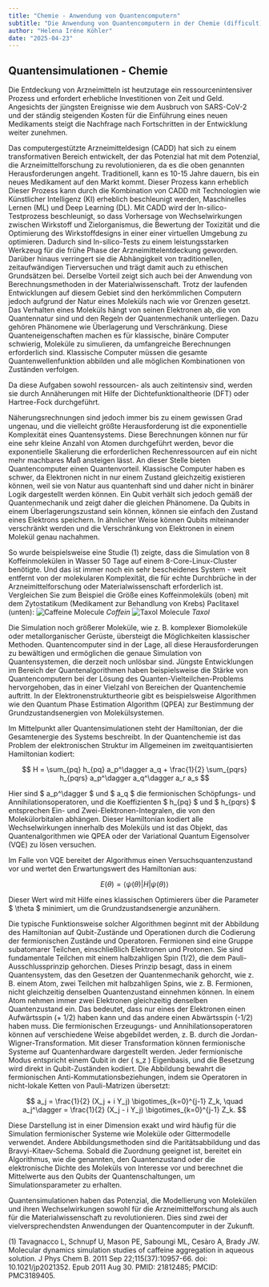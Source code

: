 ```yaml
---
title: "Chemie - Anwendung von Quantencomputern"
subtitle: "Die Anwendung von Quantencomputern in der Chemie (difficult)"
author: "Helena Iréne Köhler"
date: "2025-04-23"
---
```

## Quantensimulationen - Chemie

Die Entdeckung von Arzneimitteln ist heutzutage ein ressourcenintensiver Prozess und erfordert erhebliche Investitionen von
Zeit und Geld. Angesichts der jüngsten Ereignisse wie dem Ausbruch von SARS-CoV-2 und der ständig
steigenden Kosten für die Einführung eines neuen Medikaments steigt die Nachfrage nach Fortschritten in der
Entwicklung weiter zunehmen.

Das computergestützte Arzneimitteldesign (CADD) hat sich zu einem transformativen Bereich entwickelt, der das Potenzial hat
mit dem Potenzial, die Arzneimittelforschung zu revolutionieren, da es die oben genannten Herausforderungen angeht. Traditionell,
kann es 10-15 Jahre dauern, bis ein neues Medikament auf den Markt kommt. Dieser Prozess kann erheblich
Dieser Prozess kann durch die Kombination von CADD mit Technologien wie Künstlicher Intelligenz (KI) erheblich beschleunigt werden,
Maschinelles Lernen (ML) und Deep Learning (DL). Mit CADD wird der In-silico-Testprozess beschleunigt, so dass
Vorhersage von Wechselwirkungen zwischen Wirkstoff und Zielorganismus, die Bewertung der Toxizität und die Optimierung des Wirkstoffdesigns in einer
einer virtuellen Umgebung zu optimieren. Dadurch sind In-silico-Tests zu einem leistungsstarken Werkzeug für die frühe Phase der
Arzneimittelentdeckung geworden. Darüber hinaus verringert sie die Abhängigkeit von traditionellen, zeitaufwändigen
Tierversuchen und trägt damit auch zu ethischen Grundsätzen bei. Derselbe Vorteil zeigt sich auch bei der Anwendung von Berechnungsmethoden in der Materialwissenschaft. Trotz der laufenden Entwicklungen auf diesem Gebiet sind den herkömmlichen Computern jedoch aufgrund der Natur eines Moleküls nach wie vor Grenzen gesetzt.
Das Verhalten eines Moleküls hängt von seinen Elektronen ab, die von Quantennatur sind und den Regeln der Quantenmechanik unterliegen. Dazu gehören Phänomene wie Überlagerung und Verschränkung. Diese Quanteneigenschaften machen es für klassische, binäre Computer schwierig, Moleküle zu simulieren, da umfangreiche Berechnungen erforderlich sind. 
Klassische Computer müssen die gesamte Quantenwellenfunktion abbilden und alle möglichen Kombinationen von Zuständen verfolgen.       

Da diese Aufgaben sowohl ressourcen- als auch zeitintensiv sind, werden sie durch Annäherungen mit Hilfe der Dichtefunktionaltheorie (DFT) oder Hartree-Fock durchgeführt.

Näherungsrechnungen sind jedoch immer bis zu einem gewissen Grad ungenau, und die vielleicht größte Herausforderung ist die exponentielle Komplexität eines Quantensystems. Diese Berechnungen können nur für eine sehr kleine Anzahl von Atomen durchgeführt werden, bevor die exponentielle Skalierung die erforderlichen Rechenressourcen auf ein nicht mehr machbares Maß ansteigen lässt. 
An dieser Stelle bieten Quantencomputer einen Quantenvorteil. Klassische Computer haben es schwer, da Elektronen nicht in nur einem Zustand gleichzeitig existieren können, weil sie von Natur aus quantenhaft sind und daher nicht in binärer Logik dargestellt werden können. Ein Qubit verhält sich jedoch gemäß der Quantenmechanik und zeigt daher die gleichen Phänomene. Da Qubits in einem Überlagerungszustand sein können, können sie einfach den Zustand eines Elektrons speichern. In ähnlicher Weise können Qubits miteinander verschränkt werden und die Verschränkung von Elektronen in einem Molekül genau nachahmen. 

So wurde beispielsweise eine Studie (1) zeigte, dass die Simulation von 8 Koffeinmolekülen in Wasser 50 Tage auf einem 8-Core-Linux-Cluster benötigte. Und das ist immer noch ein sehr bescheidenes System - weit entfernt von der molekularen Komplexität, die für echte Durchbrüche in der Arzneimittelforschung oder Materialwissenschaft erforderlich ist. Vergleichen Sie zum Beispiel die Größe eines Koffeinmoleküls (oben) mit dem Zytostatikum (Medikament zur Behandlung von Krebs) Paclitaxel (unten):
![Caffeine Molecule](/posts/assets/entries/qchemistry/caffeinemol.png)
*Coffein*
![Taxol Molecule](/posts/assets/entries/qchemistry/taxolmol.png)
*Taxol*

Die Simulation noch größerer Moleküle, wie z. B. komplexer Biomoleküle oder metallorganischer Gerüste, übersteigt die Möglichkeiten klassischer Methoden. 
Quantencomputer sind in der Lage, all diese Herausforderungen zu bewältigen und ermöglichen die genaue Simulation von Quantensystemen, die derzeit noch unlösbar sind. Jüngste Entwicklungen im Bereich der Quantenalgorithmen haben beispielsweise die Stärke von Quantencomputern bei der Lösung des Quanten-Vielteilchen-Problems hervorgehoben, das in einer Vielzahl von Bereichen der Quantenchemie auftritt. In der Elektronenstrukturtheorie gibt es beispielsweise Algorithmen wie den Quantum Phase Estimation Algorithm (QPEA) zur Bestimmung der Grundzustandsenergien von Molekülsystemen. 

Im Mittelpunkt aller Quantensimulationen steht der Hamiltonian, der die Gesamtenergie des Systems beschreibt. In der Quantenchemie ist das Problem der elektronischen Struktur im Allgemeinen im zweitquantisierten Hamiltonian kodiert:

$$ 
H = \sum_{pq} h_{pq} a_p^\dagger a_q + \frac{1}{2} \sum_{pqrs} h_{pqrs} a_p^\dagger a_q^\dagger a_r a_s 
$$

Hier sind $ a_p^\dagger $ und $ a_q $ die fermionischen Schöpfungs- und Annihilationsoperatoren, und die Koeffizienten $ h_{pq} $ und $ h_{pqrs} $ entsprechen Ein- und Zwei-Elektronen-Integralen, die von den Molekülorbitalen abhängen. Dieser Hamiltonian kodiert alle Wechselwirkungen innerhalb des Moleküls und ist das Objekt, das Quantenalgorithmen wie QPEA oder der Variational Quantum Eigensolver (VQE) zu lösen versuchen.

Im Falle von VQE bereitet der Algorithmus einen Versuchsquantenzustand vor und wertet den Erwartungswert des Hamiltonian aus:

$$ 
E(\theta) = \langle\psi(\theta)| H |\psi(\theta)\rangle 
$$

Dieser Wert wird mit Hilfe eines klassischen Optimierers über die Parameter $ \theta $ minimiert, um die Grundzustandsenergie anzunähern.

Die typische Funktionsweise solcher Algorithmen beginnt mit der Abbildung des Hamiltonian auf Qubit-Zustände und Operationen durch die Codierung der fermionischen Zustände und Operatoren. Fermionen sind eine Gruppe subatomarer Teilchen, einschließlich Elektronen und Protonen. Sie sind fundamentale Teilchen mit einem halbzahligen Spin (1/2), die dem Pauli-Ausschlussprinzip gehorchen. Dieses Prinzip besagt, dass in einem Quantensystem, das den Gesetzen der Quantenmechanik gehorcht, wie z. B. einem Atom, zwei Teilchen mit halbzahligen Spins, wie z. B. Fermionen, nicht gleichzeitig denselben Quantenzustand einnehmen können. In einem Atom nehmen immer zwei Elektronen gleichzeitig denselben Quantenzustand ein. Das bedeutet, dass nur eines der Elektronen einen Aufwärtsspin (+ 1/2) haben kann und das andere einen Abwärtsspin (-1/2) haben muss.
Die fermionischen Erzeugungs- und Annihilationsoperatoren können auf verschiedene Weise abgebildet werden, z. B. durch die Jordan-Wigner-Transformation. Mit dieser Transformation können fermionische Systeme auf Quantenhardware dargestellt werden. Jeder fermionische Modus entspricht einem Qubit in der \( s_z \) Eigenbasis, und die Besetzung wird direkt in Qubit-Zuständen kodiert. Die Abbildung bewahrt die fermionischen Anti-Kommutationsbeziehungen, indem sie Operatoren in nicht-lokale Ketten von Pauli-Matrizen übersetzt:

$$
a_j = \frac{1}{2} (X_j + i Y_j) \bigotimes_{k=0}^{j-1} Z_k, \quad
a_j^\dagger = \frac{1}{2} (X_j - i Y_j) \bigotimes_{k=0}^{j-1} Z_k.
$$

Diese Darstellung ist in einer Dimension exakt und wird häufig für die Simulation fermionischer Systeme wie Moleküle oder Gittermodelle verwendet. Andere Abbildungsmethoden sind die Paritätsabbildung und das Bravyi-Kitaev-Schema. Sobald die Zuordnung geeignet ist, bereitet ein Algorithmus, wie die genannten, den Quantenzustand oder die elektronische Dichte des Moleküls von Interesse vor und berechnet die Mittelwerte aus den Qubits der Quantenschaltungen, um Simulationsparameter zu erhalten. 

Quantensimulationen haben das Potenzial, die Modellierung von Molekülen und ihren Wechselwirkungen sowohl für die Arzneimittelforschung als auch für die Materialwissenschaft zu revolutionieren. Dies sind zwei der vielversprechendsten Anwendungen der Quantencomputer in der Zukunft.

(1) Tavagnacco L, Schnupf U, Mason PE, Saboungi ML, Cesàro A, Brady JW. Molecular dynamics simulation studies of caffeine aggregation in aqueous solution. J Phys Chem B. 2011 Sep 22;115(37):10957-66. doi: 10.1021/jp2021352. Epub 2011 Aug 30. PMID: 21812485; PMCID: PMC3189405.
